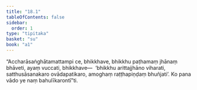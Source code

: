 ```yaml
---
title: "18.1"
tableOfContents: false
sidebar:
  order: 1
type: "tipitaka"
basket: "su"
book: "a1"
---
```



<DynamicBreadcrumb />

<Division number="382" book="a1">

<Paragraph number="440" book="a1">
“Accharāsaṅghātamattampi ce, bhikkhave, bhikkhu paṭhamaṃ jhānaṃ bhāveti, ayaṃ vuccati, bhikkhave—  ‘bhikkhu arittajjhāno viharati, satthusāsanakaro ovādapatikaro, amoghaṃ raṭṭhapiṇḍaṃ bhuñjati’. Ko pana vādo ye naṃ bahulīkarontī”ti.
</Paragraph>
</Division>